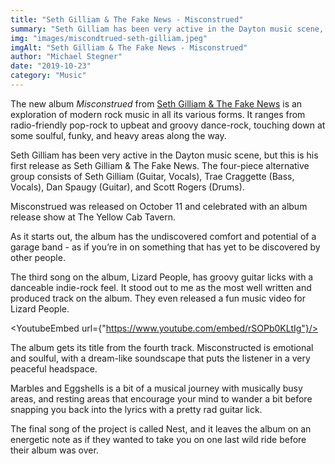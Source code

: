 ```yaml
---
title: "Seth Gilliam & The Fake News - Misconstrued"
summary: "Seth Gilliam has been very active in the Dayton music scene, but this is his first release as Seth Gilliam & The Fake News."
img: "images/miscondtrued-seth-gilliam.jpeg"
imgAlt: "Seth Gilliam & The Fake News - Misconstrued"
author: "Michael Stegner"
date: "2019-10-23"
category: "Music"
---
```


The new album *Misconstrued* from [Seth Gilliam & The Fake News](https://www.facebook.com/SGFakeNews) is an exploration of modern rock music in all its various forms. It ranges from radio-friendly pop-rock to upbeat and groovy dance-rock, touching down at some soulful, funky, and heavy areas along the way.

Seth Gilliam has been very active in the Dayton music scene, but this is his first release as Seth Gilliam & The Fake News. The four-piece alternative group consists of Seth Gilliam (Guitar, Vocals), Trae Craggette (Bass, Vocals), Dan Spaugy (Guitar), and Scott Rogers (Drums).

Misconstrued was released on October 11 and celebrated with an album release show at The Yellow Cab Tavern.

As it starts out, the album has the undiscovered comfort and potential of a garage band - as if you’re in on something that has yet to be discovered by other people.

The third song on the album, Lizard People, has groovy guitar licks with a danceable indie-rock feel. It stood out to me as the most well written and produced track on the album. They even released a fun music video for Lizard People.

<YoutubeEmbed url={"https://www.youtube.com/embed/rSOPb0KLtIg"}/>

The album gets its title from the fourth track. Misconstructed is emotional and soulful, with a dream-like soundscape that puts the listener in a very peaceful headspace.

Marbles and Eggshells is a bit of a musical journey with musically busy areas, and resting areas that encourage your mind to wander a bit before snapping you back into the lyrics with a pretty rad guitar lick.

The final song of the project is called Nest, and it leaves the album on an energetic note as if they wanted to take you on one last wild ride before their album was over.
